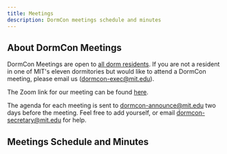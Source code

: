 ```yaml
---
title: Meetings
description: DormCon meetings schedule and minutes
---
```


## About DormCon Meetings

DormCon Meetings are open to [all dorm residents](/about/voting-members). If you are not a resident in one of MIT's eleven dormitories but would like to attend a DormCon meeting, please email us (dormcon-exec@mit.edu).

The Zoom link for our meeting can be found [here](https://mit.zoom.us/j/93298082254).

The agenda for each meeting is sent to dormcon-announce@mit.edu two days before the meeting. Feel free to add yourself, or email dormcon-secretary@mit.edu for help.

## Meetings Schedule and Minutes


<MeetingsComponent meetings={meetings} />
